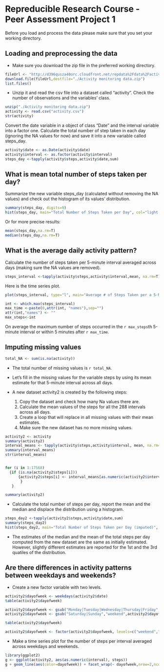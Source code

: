 Repreducible Research Course - Peer Assessment Project 1
========================================================

Before you load and process the data please make sure that you set your working directory. 

## Loading and preprocessing the data

- Make sure you download the zip file in the preferred working directory.

```r
fileUrl <- "http://d396qusza40orc.cloudfront.net/repdata%2Fdata%2Factivity.zip"
download.file(fileUrl,destfile="./Activity monitoring data.zip") 
list.files()
```

- Unzip it and read the csv file into a dataset called "activity". Check the number of observations and the variables' class.

```r
unzip("./Activity monitoring data.zip")
activity <- read.csv("activity.csv")
str(activity)
```

Convert the date variable in a object of class "Date" and the interval variable into a factor one. Calculate the total number of step taken in each day (ignoring the NA values for now) and save it into a new variable called steps_day.

```r
activity$date <- as.Date(activity$date)
activity$interval <- as.factor(activity$interval)
steps_day <-tapply(activity$steps,activity$date,sum)
```

## What is mean total number of steps taken per day?

Summarize the new variable steps_day (calculated without removing the NA values) and check out the histogram of its values' distribution.

```r
summary(steps_day, digits=9)
hist(steps_day, main="Total Number of Steps Taken per Day", col="light blue", xlab="Steps per Day")
```

Or for more precise results:

```r
mean(steps_day,na.rm=T)
median(steps_day,na.rm=T)

```


## What is the average daily activity pattern?

Calculate the number of steps taken per 5-minute interval averaged across days (making sure the NA values are removed).

```r
steps_interval <-tapply(activity$steps,activity$interval,mean, na.rm=T)
```

Here is the time series plot.
```r
plot(steps_interval, type="l", main="Average # of Steps Taken per a 5-Minute Interval", xlab="5-minute interval identifier", ylab="Average # of steps taken")
```

```r
int <- which.max(steps_interval)
max_time <-paste(0,attr(int, "names"),sep="")
attr(int,"names") <- ""
max_steps<-int
```

On average the maximum number of steps occurred in the `r max_steps`th 5-minute interval or within 5 minutes after `r max_time`.

## Imputing missing values

```r
total_NA <- sum(is.na(activity))
```
- The total number of missing values is `r total_NA`.

- Let's fill in the missing values for the variable steps by using its mean estimate for that 5-minute interval across all days. 

- A new dataset activity2 is created by the following steps:
  1. Copy the dataset and check how many Na values there are.
  2. Calculate the mean values of the steps for all the 288 intervals across all days. 
  3. Create a loop that will replace in all missing values with their mean estimates.
  4. Make sure the new dataset has no more missing values.
 
```r
activity2 <- activity
summary(activity2)
interval_means <- tapply(activity$steps,activity$interval, mean, na.rm=T)
summary(interval_means)
str(interval_means)


for (i in 1:17568) 
  {if (is.na(activity2$steps[i])) 
      {activity2$steps[i] <- interval_means[as.numeric(activity2$interval[i])]
       }
   }

summary(activity2)

```

- Calculate the total number of steps per day, report the mean and the median and displace the distribution using a histogram.

```r
steps_day2 <-tapply(activity2$steps,activity$date,sum)
summary(steps_day2)
hist(steps_day2, main="Total Number of Steps Taken per Day (imputed)", col="orange", xlab="Steps per Day (imputed values")
```

- The estimates of the median and the mean of the total steps per day computed from the new dataset are the same as initially estimated. However, slightly different estimates are reported for the 1st and the 3rd quatiles of the distribution.

## Are there differences in activity patterns between weekdays and weekends?

- Create a new factor variable with two levels.
```r
activity2$dayofweek <- weekdays(activity2$date)
table(activity2$dayofweek)

activity2$dayofweek <- gsub("Monday|Tuesday|Wednesday|Thursday|Friday","weekday",activity2$dayofweek)
activity2$dayofweek <- gsub("Saturday|Sunday","weekend",activity2$dayofweek)

table(activity2$dayofweek)

activity2$dayofweek <- factor(activity2$dayofweek, levels=c("weekend","weekday"))
```

- Make a time series plot for the number of steps per interval averaged across weekdays and weekends. 

```r
library(ggplot2)
g <- ggplot(activity2, aes(as.numeric(interval), steps))
g + geom_line(aes(color=dayofweek)) + facet_wrap(~ dayofweek,nrow=2,ncol=1) + labs(x="Interval",y="Number of steps")

```

